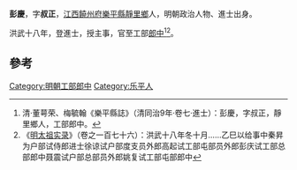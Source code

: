 '''彭慶'''，字'''叔正'''，[[江西|江西]][[饒州府|饒州府]][[樂平縣|樂平縣]][[靜里鄉|靜里鄉]]人，明朝政治人物、進士出身。

洪武十八年，登進士，授主事，官至工部[[郎中|郎中]]<ref>清·董萼荣、梅毓翰《樂平縣誌》（清同治9年·卷七·進士）：彭慶，字叔正，靜里鄉人，工部郎中。</ref><ref>《[[明太祖实录|明太祖实录]]》（卷之一百七十六）：洪武十八年冬十月……乙巳以给事中秦昇为户部试侍郎进士徐谅试户部度支员外郎高起试工部屯部员外郎彭庆试工部总部郎中聂震试户部总部员外郎姚复试工部屯部郎中</ref>。

==參考==
{{reflist}}
{{明朝人物小作品}}
{{洪武十八年乙丑科殿試金榜}}

[[Category:明朝工部郎中|Category:明朝工部郎中]]
[[Category:乐平人|Category:乐平人]]
